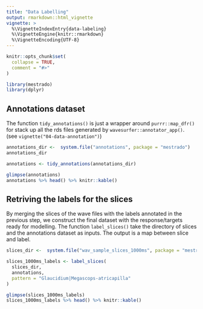 ```yaml
---
title: "Data Labelling"
output: rmarkdown::html_vignette
vignette: >
  %\VignetteIndexEntry{data-labeling}
  %\VignetteEngine{knitr::rmarkdown}
  %\VignetteEncoding{UTF-8}
---
```


```r
knitr::opts_chunk$set(
  collapse = TRUE,
  comment = "#>"
)
```

```r
library(mestrado)
library(dplyr)
```

## Annotations dataset

The function `tidy_annotations()` is just a wrapper around `purrr::map_dfr()` for stack up all the rds files generated by `wavesurfer::annotator_app()`. (see `vignette("04-data-annotation")`)

```r
annotations_dir <-  system.file("annotations", package = "mestrado")
annotations_dir

annotations <- tidy_annotations(annotations_dir)
```


```r
glimpse(annotations)
annotations %>% head() %>% knitr::kable()
```

## Retriving the labels for the slices

By merging the slices of the wave files with the labels annotated in the previous step, we construct the final dataset with the response/targets ready for modelling. The function `label_slices()` take the directory of slices and the annotations dataset as inputs. The output is a map between slice and label.

```r
slices_dir <-  system.file("wav_sample_slices_1000ms", package = "mestrado")

slices_1000ms_labels <- label_slices(
  slices_dir, 
  annotations, 
  pattern = "Glaucidium|Megascops-atricapilla"
)
```

```r
glimpse(slices_1000ms_labels)
slices_1000ms_labels %>% head() %>% knitr::kable()
```


